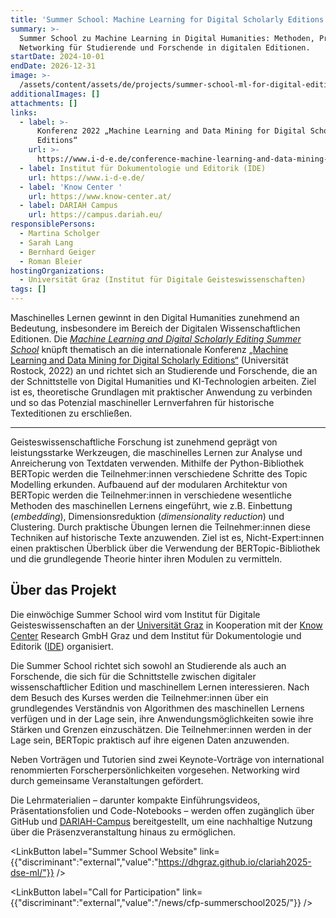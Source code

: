 ```yaml
---
title: 'Summer School: Machine Learning for Digital Scholarly Editions'
summary: >-
  Summer School zu Machine Learning in Digital Humanities: Methoden, Praxis &
  Networking für Studierende und Forschende in digitalen Editionen.
startDate: 2024-10-01
endDate: 2026-12-31
image: >-
  /assets/content/assets/de/projects/summer-school-ml-for-digital-editions/image.png
additionalImages: []
attachments: []
links:
  - label: >-
      Konferenz 2022 „Machine Learning and Data Mining for Digital Scholarly
      Editions“
    url: >-
      https://www.i-d-e.de/conference-machine-learning-and-data-mining-for-digital-scholarly-editions/
  - label: Institut für Dokumentologie und Editorik (IDE)
    url: https://www.i-d-e.de/
  - label: 'Know Center '
    url: https://www.know-center.at/
  - label: DARIAH Campus
    url: https://campus.dariah.eu/
responsiblePersons:
  - Martina Scholger
  - Sarah Lang
  - Bernhard Geiger
  - Roman Bleier
hostingOrganizations:
  - Universität Graz (Institut für Digitale Geisteswissenschaften)
tags: []
---
```

Maschinelles Lernen gewinnt in den Digital Humanities zunehmend an Bedeutung, insbesondere im Bereich der Digitalen Wissenschaftlichen Editionen. Die [*Machine Learning and Digital Scholarly Editing Summer School*](https://dhgraz.github.io/clariah2025-dse-ml/) knüpft thematisch an die internationale Konferenz [„Machine Learning and Data Mining for Digital Scholarly Editions“](https://www.i-d-e.de/conference-machine-learning-and-data-mining-for-digital-scholarly-editions/) (Universität Rostock, 2022) an und richtet sich an Studierende und Forschende, die an der Schnittstelle von Digital Humanities und KI-Technologien arbeiten. Ziel ist es, theoretische Grundlagen mit praktischer Anwendung zu verbinden und so das Potenzial maschineller Lernverfahren für historische Texteditionen zu erschließen.

---

Geisteswissenschaftliche Forschung ist zunehmend geprägt von leistungsstarke Werkzeugen, die maschinelles Lernen zur Analyse und Anreicherung von Textdaten verwenden. Mithilfe der Python-Bibliothek BERTopic werden die Teilnehmer:innen verschiedene Schritte des Topic Modelling erkunden. Aufbauend auf der modularen Architektur von BERTopic werden die Teilnehmer:innen in verschiedene wesentliche Methoden des maschinellen Lernens eingeführt, wie z.B. Einbettung (*embedding*), Dimensionsreduktion (*dimensionality reduction*) und Clustering. Durch praktische Übungen lernen die Teilnehmer:innen diese Techniken auf historische Texte anzuwenden. Ziel ist es, Nicht-Expert:innen einen praktischen Überblick über die Verwendung der BERTopic-Bibliothek und die grundlegende Theorie hinter ihren Modulen zu vermitteln.

## Über das Projekt

Die einwöchige Summer School wird vom Institut für Digitale Geisteswissenschaften an der [Universität Graz](/consortium/university-of-graz/) in Kooperation mit der [Know Center](https://www.know-center.at/) Research GmbH Graz und dem Institut für Dokumentologie und Editorik ([IDE](https://www.i-d-e.de/)) organisiert.&#x20;

Die Summer School richtet sich sowohl an Studierende als auch an Forschende, die sich für die Schnittstelle zwischen digitaler wissenschaftlicher Edition und maschinellem Lernen interessieren. Nach dem Besuch des Kurses werden die Teilnehmer:innen über ein grundlegendes Verständnis von Algorithmen des maschinellen Lernens verfügen und in der Lage sein, ihre Anwendungsmöglichkeiten sowie ihre Stärken und Grenzen einzuschätzen. Die Teilnehmer:innen werden in der Lage sein, BERTopic praktisch auf ihre eigenen Daten anzuwenden.

Neben Vorträgen und Tutorien sind zwei Keynote-Vorträge von international renommierten Forscherpersönlichkeiten vorgesehen. Networking wird durch gemeinsame Veranstaltungen gefördert.

Die Lehrmaterialien – darunter kompakte Einführungsvideos, Präsentationsfolien und Code-Notebooks – werden offen zugänglich über GitHub und [DARIAH-Campus](https://campus.dariah.eu/) bereitgestellt, um eine nachhaltige Nutzung über die Präsenzveranstaltung hinaus zu ermöglichen.



<LinkButton label="Summer School Website" link={{"discriminant":"external","value":"https://dhgraz.github.io/clariah2025-dse-ml/"}} />

<LinkButton label="Call for Participation" link={{"discriminant":"external","value":"/news/cfp-summerschool2025/"}} />
